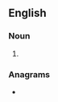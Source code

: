 {{also|hotspots|Hotspots}}
==English==

===Noun===
{{head|en|noun plural form|head=[[hot]] [[spot]]s}}

# {{plural of|hot spot|lang=en}}

===Anagrams===
* {{anagrams|en|a=hoopsstt|postshot|pot shots|potshots|shot spot|shot-spot|shotspot}}